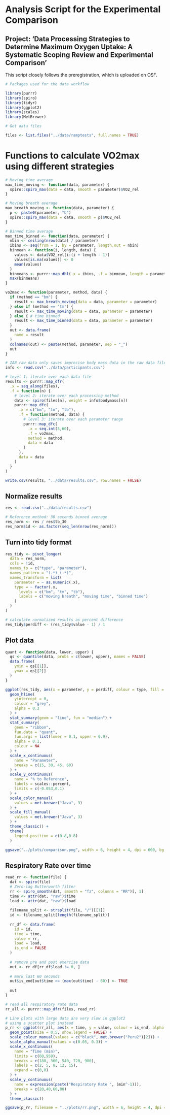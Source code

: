 # Analysis Script for the Experimental Comparison

## Project: 'Data Processing Strategies to Determine Maximum Oxygen Uptake: A Systematic Scoping Review and Experimental Comparison'

This script closely follows the preregistration, which is uploaded on OSF.

```r
# Packages used for the data workflow

library(purrr)
library(spiro)
library(tidyr)
library(ggplot2)
library(scales)
library(MetBrewer)

# Get data files

files <- list.files("../data/ramptests", full.names = TRUE)
```

# Functions to calculate VO2max using different strategies

```r
# Moving time average
max_time_moving <- function(data, parameter) {
  spiro::spiro_max(data = data, smooth = parameter)$VO2_rel
}

# Moving breath average
max_breath_moving <- function(data, parameter) {
  p <- paste0(parameter, "b")
  spiro::spiro_max(data = data, smooth = p)$VO2_rel
}

# Binned time average
max_time_binned <- function(data, parameter) {
  nbin <- ceiling(nrow(data) / parameter)
  ibins <- seq(from = 1, by = parameter, length.out = nbin)
  binmean <- function(i, length, data) {
    values <- data$VO2_rel[i:(i + length - 1)]
    values[is.na(values)] <- 0
    mean(values)
  }
  binmeans <- purrr::map_dbl(.x = ibins, .f = binmean, length = parameter, data = data)
  max(binmeans)
}

vo2max <- function(parameter, method, data) {
  if (method == "bm") {
    result <- max_breath_moving(data = data, parameter = parameter)
  } else if (method == "tm") {
    result <- max_time_moving(data = data, parameter = parameter)
  } else { # time binned
    result <- max_time_binned(data = data, parameter = parameter)
  }
  out <- data.frame(
    name = result
  )
  colnames(out) <- paste(method, parameter, sep = "_")
  out
}
```

```r
# ZAN raw data only saves imprecise body mass data in the raw data file.
info <- read.csv("../data/participants.csv")

# level 1: iterate over each data file
results <- purrr::map_dfr(
  .x = seq_along(files),
  .f = function(n) {
    # level 2: iterate over each processing method
    data <- spiro(files[n], weight = info$bodymass[n])
    purrr::map_dfc(
      .x = c("bm", "tm", "tb"), 
      .f = function(method, data) {
        # level 3: iterate over each parameter range
        purrr::map_dfc(
          .x = seq.int(5,60),
          .f = vo2max,
          method = method,
          data = data
        )
      }, 
      data = data
    )
  }
)

write.csv(results, "../data/results.csv", row.names = FALSE)
```

## Normalize results

```r
res <- read.csv("../data/results.csv")

# Reference method: 30 seconds binned average
res_norm <- res / res$tb_30
res_norm$id <- as.factor(seq_len(nrow(res_norm)))
```

## Turn into tidy format


```r
res_tidy <- pivot_longer(
  data = res_norm, 
  cols = !id,
  names_to = c("type", "parameter"),
  names_pattern = "(.*)_(.*)",
  names_transform = list(
    parameter = ~ as.numeric(.x),
    type = ~ factor(.x, 
      levels = c("bm", "tm", "tb"), 
      labels = c("moving breath", "moving time", "binned time")
    )
  )
)

# calculate normalized results as percent difference
res_tidy$perdiff <- (res_tidy$value - 1) / 1
```

## Plot data

```r
quant <- function(data, lower, upper) {
  qs <- quantile(data, probs = c(lower, upper), names = FALSE)
  data.frame(
    ymin = qs[[1]],
    ymax = qs[[2]]
  )
}

ggplot(res_tidy, aes(x = parameter, y = perdiff, colour = type, fill = type)) +
  geom_hline(
    yintercept = 0,
    colour = "grey",
    alpha = 0.3
  ) +
  stat_summary(geom = "line", fun = "median") +
  stat_summary(
    geom = "ribbon", 
    fun.data = "quant", 
    fun.args = list(lower = 0.1, upper = 0.9),
    alpha = 0.1, 
    colour = NA
  ) +
  scale_x_continuous(
    name = "Parameter",
    breaks = c(15, 30, 45, 60)
  ) +
  scale_y_continuous(
    name = "% to Reference",
    labels = scales::percent,
    limits = c(-0.053,0.1)
  ) +
  scale_color_manual(
    values = met.brewer("Java", 3)
  ) +
  scale_fill_manual(
    values = met.brewer("Java", 3)
  ) +
  theme_classic() +
  theme(
    legend.position = c(0.8,0.8)
  )

ggsave("../plots/comparison.png", width = 6, height = 4, dpi = 600, bg = "white")
```

## Respiratory Rate over time

```r
read_rr <- function(file) {
  dat <- spiro(file)
  # Zero-lag Butterworth filter
  rr <- spiro_smooth(dat, smooth = "fz", columns = "RR")[, 1]
  time <- attr(dat, "raw")$time
  load <- attr(dat, "raw")$load
  
  filename_split <- strsplit(file, "/")[[1]]
  id <- filename_split[length(filename_split)]
  
  rr_df <- data.frame(
    id = id,
    time = time,
    value = rr,
    load = load,
    is_end = FALSE
  )
  
  # remove pre and post exercise data
  out <- rr_df[rr_df$load != 0, ]
  
  # mark last 60 seconds
  out$is_end[out$time >= (max(out$time) - 60)] <- TRUE
  
  out
}

# read all respiratory rate data
rr_all <- purrr::map_dfr(files, read_rr)

# Line plots with large data are very slow in ggplot2
# using a scatter plot instead
p_rr <- ggplot(rr_all, aes(x = time, y = value, colour = is_end, alpha = is_end)) +
  geom_point(size = 0.5, show.legend = FALSE) +
  scale_colour_manual(values = c("black", met.brewer("Peru2")[2])) +
  scale_alpha_manual(values = c(0.05, 0.3)) +
  scale_x_continuous(
    name = "Time (min)",
    limits = c(60,950),
    breaks = c(180, 360, 540, 720, 900),
    labels = c(2, 5, 8, 12, 15),
    expand = c(0,0)
  ) +
  scale_y_continuous(
    name = expression(paste("Respiratory Rate ", (min^-1))),
    breaks = c(20,40,60,80)
  ) +
  theme_classic()

ggsave(p_rr, filename = "../plots/rr.png", width = 6, height = 4, dpi = 600, bg = "white")
```

